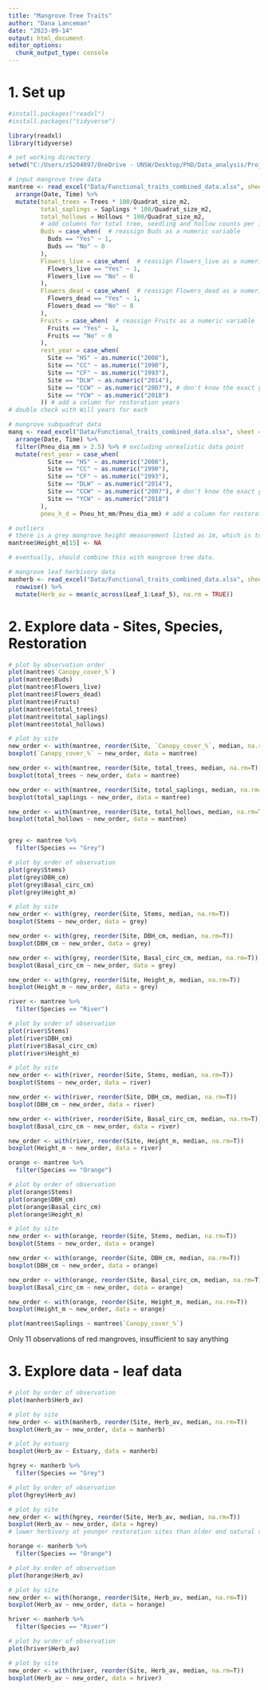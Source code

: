 ```yaml
---
title: "Mangrove Tree Traits"
author: "Dana Lanceman"
date: "2023-09-14"
output: html_document
editor_options: 
  chunk_output_type: console
---
```


# 1. Set up

```r
#install.packages("readxl")
#install.packages("tidyverse")

library(readxl)
library(tidyverse)
```

```r
# set working directory
setwd("C:/Users/z5204897/OneDrive - UNSW/Desktop/PhD/Data_analysis/Project/Functional_traits")

# input mangrove tree data
mantree <- read_excel("Data/Functional_traits_combined_data.xlsx", sheet = "Mangrove_tree") %>% 
  arrange(Date, Time) %>% 
  mutate(total_trees = Trees * 100/Quadrat_size_m2, 
         total_saplings = Saplings * 100/Quadrat_size_m2,
         total_hollows = Hollows * 100/Quadrat_size_m2,
         # add columns for total tree, seedling and hollow counts per 1m2 for each species to standardise  counts
         Buds = case_when(  # reassign Buds as a numeric variable
           Buds == "Yes" ~ 1,
           Buds == "No" ~ 0
         ),
         Flowers_live = case_when(  # reassign Flowers_live as a numeric variable
           Flowers_live == "Yes" ~ 1,
           Flowers_live == "No" ~ 0
         ),
         Flowers_dead = case_when(  # reassign Flowers_dead as a numeric variable
           Flowers_dead == "Yes" ~ 1,
           Flowers_dead == "No" ~ 0
         ),
         Fruits = case_when(  # reassign Fruits as a numeric variable
           Fruits == "Yes" ~ 1,
           Fruits == "No" ~ 0
         ),
         rest_year = case_when(
           Site == "HS" ~ as.numeric("2008"),
           Site == "CC" ~ as.numeric("1990"),
           Site == "CF" ~ as.numeric("1993"),
           Site == "DLW" ~ as.numeric("2014"),
           Site == "CCW" ~ as.numeric("2007"), # don't know the exact year, need to investigate
           Site == "YCW" ~ as.numeric("2018")
         )) # add a column for restoration years
# double check with Will years for each

# mangrove subquadrat data
manq <- read_excel("Data/Functional_traits_combined_data.xlsx", sheet = "Mangrove_quadrat") %>% 
  arrange(Date, Time) %>% 
  filter(Pneu_dia_mm > 2.5) %>% # excluding unrealistic data point
  mutate(rest_year = case_when(
           Site == "HS" ~ as.numeric("2008"),
           Site == "CC" ~ as.numeric("1990"),
           Site == "CF" ~ as.numeric("1993"),
           Site == "DLW" ~ as.numeric("2014"),
           Site == "CCW" ~ as.numeric("2007"), # don't know the exact year, need to investigate
           Site == "YCW" ~ as.numeric("2018")
         ),
         pneu_h_d = Pneu_ht_mm/Pneu_dia_mm) # add a column for restoration years

# outliers
# there is a grey mangrove height measurement listed as 1m, which is too short to be a tree so must be a transcription error. Removing this data cell.
mantree$Height_m[15] <- NA 
```

```r
# eventually, should combine this with mangrove tree data.

# mangrove leaf herbivory data
manherb <- read_excel("Data/Functional_traits_combined_data.xlsx", sheet = "Mangrove_herb") %>% 
  rowwise() %>% 
  mutate(Herb_av = mean(c_across(Leaf_1:Leaf_5), na.rm = TRUE))
```


# 2. Explore data - Sites, Species, Restoration

```r
# plot by observation order
plot(mantree$`Canopy_cover_%`)
plot(mantree$Buds)
plot(mantree$Flowers_live)
plot(mantree$Flowers_dead)
plot(mantree$Fruits)
plot(mantree$total_trees)
plot(mantree$total_saplings)
plot(mantree$total_hollows)

# plot by site
new_order <- with(mantree, reorder(Site, `Canopy_cover_%`, median, na.rm=T)) 
boxplot(`Canopy_cover_%` ~ new_order, data = mantree)

new_order <- with(mantree, reorder(Site, total_trees, median, na.rm=T)) 
boxplot(total_trees ~ new_order, data = mantree)

new_order <- with(mantree, reorder(Site, total_saplings, median, na.rm=T)) 
boxplot(total_saplings ~ new_order, data = mantree)

new_order <- with(mantree, reorder(Site, total_hollows, median, na.rm=T)) 
boxplot(total_hollows ~ new_order, data = mantree)
```

```r

```


```r
grey <- mantree %>% 
  filter(Species == "Grey")

# plot by order of observation
plot(grey$Stems)
plot(grey$DBH_cm)
plot(grey$Basal_circ_cm)
plot(grey$Height_m)

# plot by site
new_order <- with(grey, reorder(Site, Stems, median, na.rm=T)) 
boxplot(Stems ~ new_order, data = grey)

new_order <- with(grey, reorder(Site, DBH_cm, median, na.rm=T)) 
boxplot(DBH_cm ~ new_order, data = grey)

new_order <- with(grey, reorder(Site, Basal_circ_cm, median, na.rm=T)) 
boxplot(Basal_circ_cm ~ new_order, data = grey)

new_order <- with(grey, reorder(Site, Height_m, median, na.rm=T)) 
boxplot(Height_m ~ new_order, data = grey)
```


```r
river <- mantree %>% 
  filter(Species == "River")

# plot by order of observation
plot(river$Stems)
plot(river$DBH_cm)
plot(river$Basal_circ_cm)
plot(river$Height_m)

# plot by site
new_order <- with(river, reorder(Site, Stems, median, na.rm=T)) 
boxplot(Stems ~ new_order, data = river)

new_order <- with(river, reorder(Site, DBH_cm, median, na.rm=T)) 
boxplot(DBH_cm ~ new_order, data = river)

new_order <- with(river, reorder(Site, Basal_circ_cm, median, na.rm=T)) 
boxplot(Basal_circ_cm ~ new_order, data = river)

new_order <- with(river, reorder(Site, Height_m, median, na.rm=T)) 
boxplot(Height_m ~ new_order, data = river)
```


```r
orange <- mantree %>% 
  filter(Species == "Orange")

# plot by order of observation
plot(orange$Stems)
plot(orange$DBH_cm)
plot(orange$Basal_circ_cm)
plot(orange$Height_m)

# plot by site
new_order <- with(orange, reorder(Site, Stems, median, na.rm=T)) 
boxplot(Stems ~ new_order, data = orange)

new_order <- with(orange, reorder(Site, DBH_cm, median, na.rm=T)) 
boxplot(DBH_cm ~ new_order, data = orange)

new_order <- with(orange, reorder(Site, Basal_circ_cm, median, na.rm=T)) 
boxplot(Basal_circ_cm ~ new_order, data = orange)

new_order <- with(orange, reorder(Site, Height_m, median, na.rm=T)) 
boxplot(Height_m ~ new_order, data = orange)
```

```r
plot(mantree$Saplings ~ mantree$`Canopy_cover_%`)
```


Only 11 observations of red mangroves, insufficient to say anything


# 3. Explore data - leaf data

```r
# plot by order of observation
plot(manherb$Herb_av)

# plot by site
new_order <- with(manherb, reorder(Site, Herb_av, median, na.rm=T)) 
boxplot(Herb_av ~ new_order, data = manherb)

# plot by estuary
boxplot(Herb_av ~ Estuary, data = manherb)
```

```r
hgrey <- manherb %>% 
  filter(Species == "Grey")

# plot by order of observation
plot(hgrey$Herb_av)

# plot by site
new_order <- with(hgrey, reorder(Site, Herb_av, median, na.rm=T)) 
boxplot(Herb_av ~ new_order, data = hgrey)
# lower herbivory at younger restoration sites than older and natural sites (except SI)
```

```r
horange <- manherb %>% 
  filter(Species == "Orange")

# plot by order of observation
plot(horange$Herb_av)

# plot by site
new_order <- with(horange, reorder(Site, Herb_av, median, na.rm=T)) 
boxplot(Herb_av ~ new_order, data = horange)
```

```r
hriver <- manherb %>% 
  filter(Species == "River")

# plot by order of observation
plot(hriver$Herb_av)

# plot by site
new_order <- with(hriver, reorder(Site, Herb_av, median, na.rm=T)) 
boxplot(Herb_av ~ new_order, data = hriver)
```

